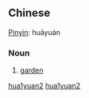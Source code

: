 {{zh-forms|[[花]][[园]]|[[花園]]}}
==Chinese==
[[Pinyin]]: huāyuán
===Noun===
# [[garden]]

[[Category:zh-cn:Gardening terms|hua1yuan2]]
[[Category:zh-cn:Elementary Mandarin|hua1yuan2]]